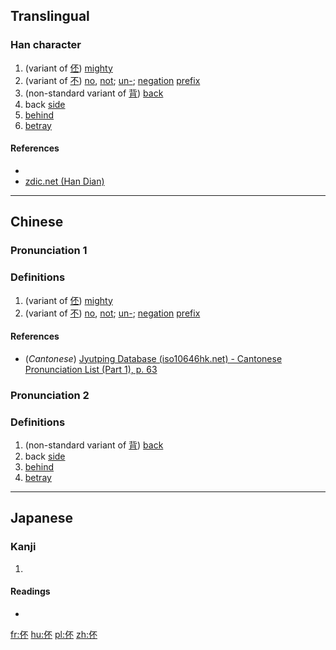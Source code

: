 ==Translingual==

===Han character===
{{Han char|rn=9|rad=人|as=04|sn=6|four=21290|canj=OMF|ids=⿰亻不}}

# (variant of [[伾]]) [[mighty]]
# (variant of [[不]]) [[no]], [[not]]; [[un-]]; [[negation]] [[prefix]]
# (non-standard variant of [[背]]) [[back]]
# back [[side]]
# [[behind]]
# [[betray]]

====References====
* {{Han ref|kx=0096.080|dkj=00446|hdz=10119.030|uh=4F13|ud=20243|bh=C9B8|bd=51640}}
*[http://www.zdic.net/zd/zi/ZdicE4ZdicBCZdic93.htm zdic.net (Han Dian)]

----

==Chinese==
{{zh-forms}}

===Pronunciation 1===
{{zh-pron
|m=pī
|c=pei1
|mc=
|oc=
|ma=
|cat=adv,pref
}}

===Definitions===

# (variant of [[伾]]) [[mighty]]
# (variant of [[不]]) [[no]], [[not]]; [[un-]]; [[negation]] [[prefix]]

====References====
*(''Cantonese'') [http://www.iso10646hk.net/jp/document/download.jsp Jyutping Database (iso10646hk.net) - Cantonese Pronunciation List (Part 1), p. 63]

===Pronunciation 2===
{{zh-pron
|m=bēi
|c=
|ma=
|cat=n,v,prep
}}

===Definitions===

# (non-standard variant of [[背]]) [[back]]
# back [[side]]
# [[behind]]
# [[betray]]

----

==Japanese==

===Kanji===
{{ja-kanji|grade=|rs=人04}}

# {{defn|lang=ja|sort=人04}}

====Readings====
* {{ja-readings|on=[[はい]] (hai), [[へ]] (he), [[ひ]] (hi)|kun=}}

[[fr:伓]]
[[hu:伓]]
[[pl:伓]]
[[zh:伓]]